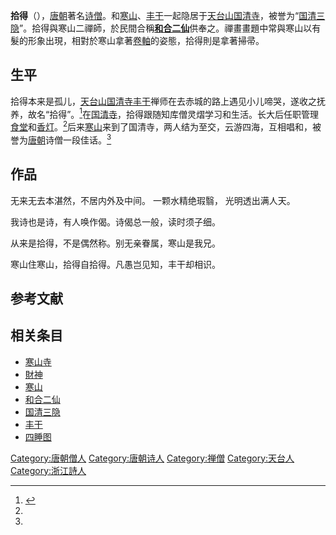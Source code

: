 {{Infobox Buddhist
| 图像            = ShiDe_by_Yan_Hui.jpg
| 图像说明        = 传[[顔輝|顔輝]]作『寒山拾得图』之拾得。[[東京国立博物館|東京国立博物館]]藏。
| 姓名            = 拾得
| 原名            = 
| 字              =  
| 号              =  
| 法号            =  
| 出生            = 
| 出生地点        = [[唐朝|唐朝]][[巨鹿郡|巨鹿郡]]
| 圆寂            = 
| 圆寂地点        = [[唐朝|唐朝]][[国清寺_(天台)|国清寺]]
| 著名成就        = 
| 宗派            = [[禅宗|禅宗]] 
| 呼号            = 
| 头衔            = 
| 修行法门        = 
| 教育程度        = 
| 驻锡于          = 国清寺
| 师承            = [[丰干|丰干]] 
| 徒弟与学生      = 
| 传人            = 
| 著作            = 
| 译作            = 
| 获奖            =  <!--  {{Awards|award= |year= |title= }} -->
| 何者的化身与转世= 普贤菩萨
| 转世为          = 
| 签名            = 
| 备注            = 
}}
'''拾得'''（{{bd|？||？||}}），[[唐朝|唐朝]]著名[[诗僧|诗僧]]。和[[寒山|寒山]]、[[丰干|丰干]]一起隐居于[[天台山_(浙江)|天台山]][[国清寺_(天台)|国清寺]]，被誉为“[[国清三隐|国清三隐]]”。拾得與寒山二禪師，於民間合稱'''[[和合二仙|和合二仙]]'''供奉之。禪畫畫題中常與寒山以有髮的形象出現，相對於寒山拿著[[卷軸|卷軸]]的姿態，拾得則是拿著掃帚。

== 生平 ==
拾得本来是孤儿，[[天台山_(浙江)|天台山]][[国清寺_(天台)|国清寺]][[丰干|丰干]]禅师在去赤城的路上遇见小儿啼哭，遂收之抚养，故名“拾得”。<ref name="smx">{{cite news|title=普贤菩萨化身——拾得大士|url=http://www.fjdh.cn/Item/354364.aspx|accessdate=2019-03-27|date=2012-02-24|author=|work=佛教导航|archiveurl=|archivedate=2019-03-27|deadurl=yes}}</ref>在[[国清寺|国清寺]]，拾得跟随知库僧灵熠学习和生活。长大后任职管理[[食堂|食堂]]和[[香灯|香灯]]。<ref name="smx"/>后来[[寒山|寒山]]来到了国清寺，两人结为至交，云游四海，互相唱和，被誉为[[唐朝|唐朝]]诗僧一段佳话。<ref name="smx"/>

== 作品 ==
无来无去本湛然，不居内外及中间。 一颗水精绝瑕翳， 光明透出满人天。

我诗也是诗，有人唤作偈。诗偈总一般，读时须子细。

从来是拾得，不是偶然称。别无亲眷属，寒山是我兄。

寒山住寒山，拾得自拾得。凡愚岂见知，丰干却相识。

==参考文献==
<div class="references-small">
<references></references>
</div>

== 相关条目 ==
*[[寒山寺|寒山寺]]
*[[財神|財神]]
*[[寒山|寒山]]
*[[和合二仙|和合二仙]]
*[[国清三隐|国清三隐]]
*[[丰干|丰干]]
*[[四睡图|四睡图]]

{{禅宗}}
{{DEFAULTSORT:S拾}}
[[Category:唐朝僧人|Category:唐朝僧人]]
[[Category:唐朝诗人|Category:唐朝诗人]]
[[Category:禅僧|Category:禅僧]]
[[Category:天台人|Category:天台人]]
[[Category:浙江詩人|Category:浙江詩人]]